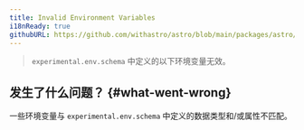 ```yaml
---
title: Invalid Environment Variables
i18nReady: true
githubURL: https://github.com/withastro/astro/blob/main/packages/astro/src/core/errors/errors-data.ts
---
```


> `experimental.env.schema` 中定义的以下环境变量无效。

## 发生了什么问题？ \{#what-went-wrong\}
一些环境变量与 `experimental.env.schema` 中定义的数据类型和/或属性不匹配。

